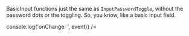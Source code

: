 
<Meta title="Inputs/BasicInput" component={BasicInput} />

BasicInput functions just the same as `InputPasswordToggle`, without the password dots or the toggling. So, you know, like a basic input field.

<Canvas>
	<Story name="BasicInput">
        <BasicInput onChange={(event) => console.log('onChange: ', event)} />
	</Story>
</Canvas>
